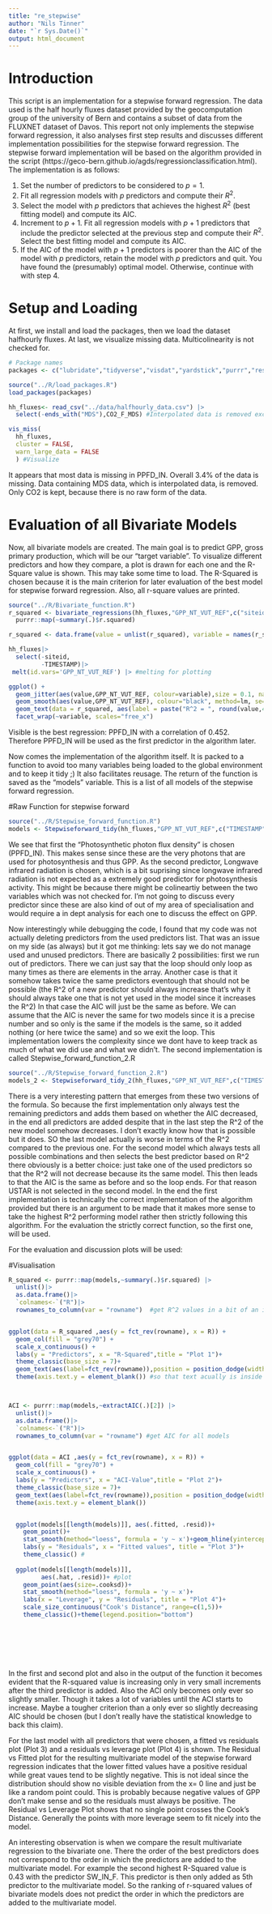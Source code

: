 ```yaml
---
title: "re_stepwise"
author: "Nils Tinner"
date: "`r Sys.Date()`"
output: html_document
---
```


# Introduction
This script is an implementation for a stepwise forward regression. The data used is the half hourly fluxes dataset provided by the geocomputation group of the university of Bern and contains a subset of data from the FLUXNET dataset of Davos.
This report not only implements the stepwise forward regression, it also analyses first step results and discusses different implementation possibilities for the stepwise forward regression.
The stepwise forward implementation will be based on the algorithm provided in the script (https://geco-bern.github.io/agds/regressionclassification.html).
The implementation is as follows:

1. Set the number of predictors to be considered to $p=1$.
2. Fit all regression models with $p$ predictors and compute their $R^2$.
3. Select the model with $p$ predictors that achieves the highest $R^2$ (best fitting model) and compute its AIC.
4. Increment to $p+1$. Fit all regression models with $p+1$ predictors that include the predictor selected at the previous step and compute their $R^2$. Select the best fitting model and compute its AIC.
6. If the AIC of the model with $p+1$ predictors is poorer than the AIC of the model with $p$ predictors, retain the model with $p$ predictors and quit. You have found the (presumably) optimal model. Otherwise, continue with with step 4.


# Setup and Loading
At first, we install and load the packages, then we load the dataset halfhourly fluxes. 
At last, we visualize missing data. Multicolinearity is not checked for.

```r
# Package names
packages <- c("lubridate","tidyverse","visdat","yardstick","purrr","reshape2","ggpubr")

source("../R/load_packages.R")
load_packages(packages)

hh_fluxes<- read_csv("../data/halfhourly_data.csv") |>
  select(-ends_with("MDS"),CO2_F_MDS) #Interpolated data is removed except CO2, there only interpolated data is viable...

vis_miss(
  hh_fluxes,
  cluster = FALSE, 
  warn_large_data = FALSE
  ) #Visualize

```

It appears that most data is missing in PPFD_IN. Overall 3.4% of the data is missing.
Data containing MDS data, which is interpolated data, is removed. Only CO2 is kept, because there is no raw form of the data.

# Evaluation of all Bivariate Models
Now, all bivariate models are created. The main goal is to predict GPP, gross primary production, which will be our "target variable". To visualize different predictors and how they compare, a plot is drawn for each one and the R-Square value is shown. This may take some time to load. The R-Squared is chosen because it is the main criterion for later evaluation of the best model for stepwise forward regression.
Also, all r-square values are printed.

```r
source("../R/Bivariate_function.R")
r_squared <- bivariate_regressions(hh_fluxes,"GPP_NT_VUT_REF",c("siteid","TIMESTAMP")) |> #bivariate function is called
  purrr::map(~summary(.)$r.squared)

r_squared <- data.frame(value = unlist(r_squared), variable = names(r_squared)) #needed as vector, not a list...

hh_fluxes|>
  select(-siteid,
         -TIMESTAMP)|>
 melt(id.vars='GPP_NT_VUT_REF') |> #melting for plotting

ggplot() +
  geom_jitter(aes(value,GPP_NT_VUT_REF, colour=variable),size = 0.1, na.rm=TRUE) + 
  geom_smooth(aes(value,GPP_NT_VUT_REF), colour="black", method=lm, se=FALSE, na.rm=TRUE,formula = 'y ~ x') +
  geom_text(data = r_squared, aes(label = paste("R^2 = ", round(value,4))), x = Inf, y = Inf, hjust = 1, vjust = 1, size = 1.5, nudge_x = -2, nudge_y = -2) +
  facet_wrap(~variable, scales="free_x")

```

Visible is the best regression: PPFD_IN with a correlation of 0.452. Therefore PPFD_IN will be used as the first predictor in the algorithm later.

Now comes the implementation of the algorithm itself. It is packed to a function to avoid too many variables being loaded to the global environment and to keep it tidy ;) It also facilitates reusage.
The return of the function is saved as the "models" variable. This is a list of all models of the stepwise forward regression.

#Raw Function for stepwise forward
```r

source("../R/Stepwise_forward_function.R")
models <- Stepwiseforward_tidy(hh_fluxes,"GPP_NT_VUT_REF",c("TIMESTAMP","siteid"))# The function predicts the target GPP and take all variables as predictors except TIMESTAMP and siteid since these are deemed as non predicting variables.

```

We see that first the "Photosynthetic photon flux density" is chosen (PPFD_IN). This makes sense since these are the very photons that are used for photosynthesis and thus GPP. As the second predictor, Longwave infrared radiation is chosen, which is a bit suprising since longwave infrared radiation is not expected as a extremely good predictor for photosynthesis activity. This might be because there might be colineartiy between the two variables which was not checked for. I'm not going to discuss every predictor since these are also kind of out of my area of specialisation and would require a in dept analysis for each one to discuss the effect on GPP.

Now interestingly while debugging the code, I found that my code was not actually deleting predictors from the used predictors list. That was an issue on my side (as always) but it got me thinking: lets say we do not manage used and unused predictors. There are basically 2 possibilities: first we run out of predictors. There we can just say that the loop should only loop as many times as there are elements in the array. Another case is that it somehow takes twice the same predictors eventough that should not be possible (the R^2 of a new predictor should always increase that's why it should always take one that is not yet used in the model since it increases the R^2) In that case the AIC will just be the same as before. We can assume that the AIC is never the same for two models since it is a precise number and so only is the same if the models is the same, so it added nothing (or here twice the same) and so we exit the loop. 
This implementation lowers the complexity since we dont have to keep track as much of what we did use and what we didn't.
The second implementation is called Stepwise_forward_function_2.R

```r

source("../R/Stepwise_forward_function_2.R")
models_2 <- Stepwiseforward_tidy_2(hh_fluxes,"GPP_NT_VUT_REF",c("TIMESTAMP","siteid"))

```
There is a very interesting pattern that emerges from these two versions of the formula. So because the first implementation only always test the remaining predictors and adds them based on whether the AIC decreased, in the end all predictors are added despite that in the last step the R^2 of the new model somehow decreases. I don't exactly know how that is possible but it does. SO the last model actually is worse in terms of the R^2 compared to the previous one.
For the second model which always tests all possible combinations and then selects the best predictor based on R^2 there obviously is a better choice: just take one of the used predictors so that the R^2 will not decrease because its the same model. This then leads to that the AIC is the same as before and so the loop ends. For that reason USTAR is not selected in the second model. 
In the end the first implementation is technically the correct implementation of the algorithm provided but there is an argument to be made that it makes more sense to take the highest R^2 performing model rather then strictly following this algorithm. For the evaluation the strictly correct function, so the first one, will be used.


For the evaluation and discussion plots will be used:

#Visualisation
```r


R_squared <- purrr::map(models,~summary(.)$r.squared) |>
  unlist()|>
  as.data.frame()|>
  `colnames<-`("R")|>
  rownames_to_column(var = "rowname")  #get R^2 values in a bit of an improvised way


ggplot(data = R_squared ,aes(y = fct_rev(rowname), x = R)) +
  geom_col(fill = "grey70") +
  scale_x_continuous() +
  labs(y = "Predictors", x = "R-Squared",title = "Plot 1")+
  theme_classic(base_size = 7)+
  geom_text(aes(label=fct_rev(rowname)),position = position_dodge(width = 1),hjust=1, size = 2.5)+ #place text to be inside bar
  theme(axis.text.y = element_blank()) #so that text acually is inside bar



ACI <- purrr::map(models,~extractAIC(.)[2]) |>
  unlist()|>
  as.data.frame()|>
  `colnames<-`("R")|>
  rownames_to_column(var = "rowname") #get AIC for all models


ggplot(data = ACI ,aes(y = fct_rev(rowname), x = R)) +
  geom_col(fill = "grey70") +
  scale_x_continuous() +
  labs(y = "Predictors", x = "ACI-Value",title = "Plot 2")+
  theme_classic(base_size = 7)+
  geom_text(aes(label=fct_rev(rowname)),position = position_dodge(width = 1),hjust=1, size = 2.5)+ #same as before
  theme(axis.text.y = element_blank())


  ggplot(models[[length(models)]], aes(.fitted, .resid))+
    geom_point()+
    stat_smooth(method="loess", formula = 'y ~ x')+geom_hline(yintercept=0, col="red", linetype="dashed")+
    labs(y = "Residuals", x = "Fitted values", title = "Plot 3")+
    theme_classic() #
  
  ggplot(models[[length(models)]],
         aes(.hat, .resid))+ #plot 
    geom_point(aes(size=.cooksd))+
    stat_smooth(method="loess", formula = 'y ~ x')+
    labs(x = "Leverage", y = "Residuals", title = "Plot 4")+
    scale_size_continuous("Cook's Distance", range=c(1,5))+
    theme_classic()+theme(legend.position="bottom")





  
```

In the first and second plot and also in the output of the function it becomes evident that the R-squared value is increasing only in very small increments after the third predictor is added. Also the ACI only becomes only ever so slightly smaller. Though it takes a lot of variables until the ACI starts to increase. Maybe a tougher criterion than a only ever so slightly decreasing AIC should be chosen (but I don't really have the statistical knowledge to back this claim).

For the last model with all predictors that were chosen, a fitted vs residuals plot (Plot 3) and a residuals vs leverage plot (Plot 4) is shown.
The Residual vs Fitted plot for the resulting multivariate model of the stepwise forward regression indicates that the lower fitted values have a positive residual while great vaues tend to be slightly negative. This is not ideal since the distribution should show no visible deviation from the x= 0 line and just be like a random point could. This is probably because negative values of GPP don't make sense and so the residuals must always be positive.
The Residual vs Leverage Plot shows that no single point crosses the Cook's Distance. Generally the points with more leverage seem to fit nicely into the model.

An interesting observation is when we compare the result multivariate regression to the bivariate one. There the order of the best predictors does not correspond to the order in which the predictors are added to the multivariate model. For example the second highest R-Squared value is 0.43 with the predictor SW_IN_F. This predictor is then only added as 5th predictor to the multivariate model. So the ranking of r-squared values of bivariate models does not predict the order in which the predictors are added to the multivariate model.
